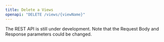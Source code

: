 ```yaml
---
title: Delete a Views
openapi: "DELETE /views/{viewName}"
---
```


<Warning>

The REST API is still under development. Note that the Request Body and Response parameters could be changed.

</Warning>